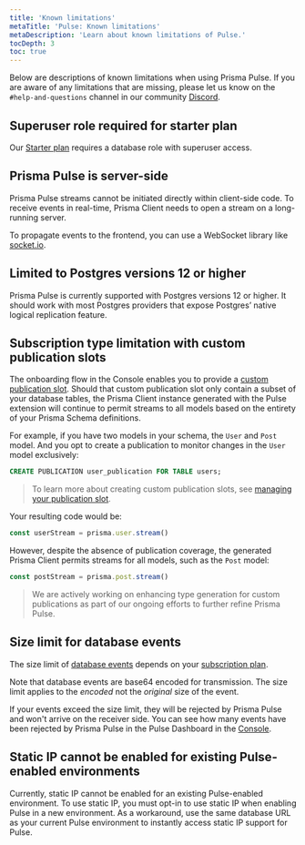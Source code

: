 ```yaml
---
title: 'Known limitations'
metaTitle: 'Pulse: Known limitations'
metaDescription: 'Learn about known limitations of Pulse.'
tocDepth: 3
toc: true
---
```


Below are descriptions of known limitations when using Prisma Pulse. If you are aware of any limitations that are missing, please let us know on the `#help-and-questions` channel in our community [Discord](https://pris.ly/discord).

## Superuser role required for starter plan

Our [Starter plan](https://www.prisma.io/pricing) requires a database role with superuser access.

## Prisma Pulse is server-side

Prisma Pulse streams cannot be initiated directly within client-side code. To receive events in real-time, Prisma Client needs to open a stream on a long-running server.

To propagate events to the frontend, you can use a WebSocket library like [socket.io](https://socket.io/).

## Limited to Postgres versions 12 or higher

Prisma Pulse is currently supported with Postgres versions 12 or higher. It should work with most Postgres providers that expose Postgres’ native logical replication feature.

## Subscription type limitation with custom publication slots

The onboarding flow in the Console enables you to provide a [custom publication slot](/pulse/database-setup/general-database-instructions#manage-your-own-publication-slot). Should that custom publication slot only contain a subset of your database tables, the Prisma Client instance generated with the Pulse extension will continue to permit streams to all models based on the entirety of your Prisma Schema definitions.

For example, if you have two models in your schema, the `User` and `Post` model. And you opt to create a publication to monitor changes in the `User` model exclusively:

```sql
CREATE PUBLICATION user_publication FOR TABLE users;
```

> To learn more about creating custom publication slots, see [managing your publication slot](/pulse/database-setup/general-database-instructions#manage-your-own-publication-slot).

Your resulting code would be:

```ts
const userStream = prisma.user.stream()
```

However, despite the absence of publication coverage, the generated Prisma Client permits streams for all models, such as the `Post` model:

```ts
const postStream = prisma.post.stream()
```

> We are actively working on enhancing type generation for custom publications as part of our ongoing efforts to further refine Prisma Pulse.

## Size limit for database events

The size limit of [database events](/pulse/database-events) depends on your [subscription plan](https://www.prisma.io/pricing).

Note that database events are base64 encoded for transmission. The size limit applies to the _encoded_ not the _original_ size of the event.

If your events exceed the size limit, they will be rejected by Prisma Pulse and won't arrive on the receiver side. You can see how many events have been rejected by Prisma Pulse in the Pulse Dashboard in the [Console](https://console.prisma.io/login).

## Static IP cannot be enabled for existing Pulse-enabled environments

Currently, static IP cannot be enabled for an existing Pulse-enabled environment. To use static IP, you must opt-in to use static IP when enabling Pulse in a new environment. As a workaround, use the same database URL as your current Pulse environment to instantly access static IP support for Pulse.

